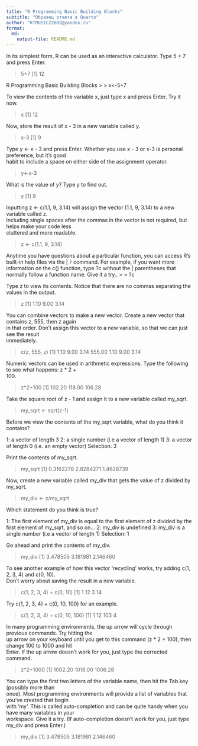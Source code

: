 ```yaml
---
title: "R Programming Basic Building Blocks"
subtitle: "Образец отчета в Quarto"
author: "KTMUSIC22682@yandex.ru"
format: 
  md:
    output-file: README.md
---
```


| In its simplest form, R can be used as an interactive calculator. Type 5 + 7 and press Enter.
> 
> 
> 5+7
[1] 12


R Programming Basic Building Blocks
> 
> x<-5+7


| To view the contents of the variable x, just type x and press Enter. Try it now.
> 
> x
[1] 12


| Now, store the result of x - 3 in a new variable called y.
> 
> x-3
[1] 9


| Type y <- x - 3 and press Enter. Whether you use x - 3 or x-3 is personal preference, but it's good
| habit to include a space on either side of the assignment operator.
> 
> y<-x-3


| What is the value of y? Type y to find out.
> 
> y
[1] 9


| Inputting z <- c(1.1, 9, 3.14) will assign the vector (1.1, 9, 3.14) to a new variable called z.
| Including single spaces after the commas in the vector is not required, but helps make your code less
| cluttered and more readable.
> z <- c(1.1, 9, 3.14)


Anytime you have questions about a particular function, you can access R's built-in help files via the
| `?` command. For example, if you want more information on the c() function, type ?c without the
| parentheses that normally follow a function name. Give it a try..
> 
> ?c


| Type z to view its contents. Notice that there are no commas separating the values in the output.
> 
> z
[1] 1.10 9.00 3.14


| You can combine vectors to make a new vector. Create a new vector that contains z, 555, then z again
| in that order. Don't assign this vector to a new variable, so that we can just see the result
| immediately.
> c(z, 555, z)
[1]   1.10   9.00   3.14 555.00   1.10   9.00   3.14


| Numeric vectors can be used in arithmetic expressions. Type the following to see what happens: z * 2 +
| 100.
> 
> z*2+100
[1] 102.20 118.00 106.28


| Take the square root of z - 1 and assign it to a new variable called my_sqrt.
> my_sqrt <- sqrt(z-1)


| Before we view the contents of the my_sqrt variable, what do you think it contains?

1: a vector of length 3
2: a single number (i.e a vector of length 1)
3: a vector of length 0 (i.e. an empty vector)
Selection: 3


| Print the contents of my_sqrt.
> 
> my_sqrt
[1] 0.3162278 2.8284271 1.4628739


| Now, create a new variable called my_div that gets the value of z divided by my_sqrt.
> my_div <- z/my_sqrt


| Which statement do you think is true?

1: The first element of my_div is equal to the first element of z divided by the first element of my_sqrt, and so on...
2: my_div is undefined
3: my_div is a single number (i.e a vector of length 1)
Selection: 1


| Go ahead and print the contents of my_div.
> my_div
[1] 3.478505 3.181981 2.146460


| To see another example of how this vector 'recycling' works, try adding c(1, 2, 3, 4) and c(0, 10).
| Don't worry about saving the result in a new variable.
> c(1, 2, 3, 4) + c(0, 10)
[1]  1 12  3 14


| Try c(1, 2, 3, 4) + c(0, 10, 100) for an example.
> c(1, 2, 3, 4) + c(0, 10, 100)
[1]   1  12 103   4


| In many programming environments, the up arrow will cycle through previous commands. Try hitting the
| up arrow on your keyboard until you get to this command (z * 2 + 100), then change 100 to 1000 and hit
| Enter. If the up arrow doesn't work for you, just type the corrected command.
> z*2+1000
[1] 1002.20 1018.00 1006.28


| You can type the first two letters of the variable name, then hit the Tab key (possibly more than
| once). Most programming environments will provide a list of variables that you've created that begin
| with 'my'. This is called auto-completion and can be quite handy when you have many variables in your
| workspace. Give it a try. (If auto-completion doesn't work for you, just type my_div and press Enter.)
> my_div
[1] 3.478505 3.181981 2.146460
